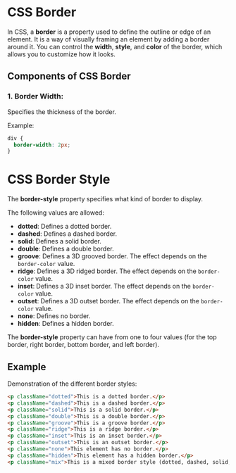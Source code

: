 # CSS Border

In CSS, a **border** is a property used to define the outline or edge of an element. It is a way of visually framing an element by adding a border around it. You can control the **width**, **style**, and **color** of the border, which allows you to customize how it looks.

## Components of CSS Border

### 1. **Border Width**:
Specifies the thickness of the border.

Example:
```css
div {
  border-width: 2px;
}
```

# CSS Border Style

The **border-style** property specifies what kind of border to display.

The following values are allowed:

- **dotted**: Defines a dotted border.
- **dashed**: Defines a dashed border.
- **solid**: Defines a solid border.
- **double**: Defines a double border.
- **groove**: Defines a 3D grooved border. The effect depends on the `border-color` value.
- **ridge**: Defines a 3D ridged border. The effect depends on the `border-color` value.
- **inset**: Defines a 3D inset border. The effect depends on the `border-color` value.
- **outset**: Defines a 3D outset border. The effect depends on the `border-color` value.
- **none**: Defines no border.
- **hidden**: Defines a hidden border.

The **border-style** property can have from one to four values (for the top border, right border, bottom border, and left border).

## Example

Demonstration of the different border styles:

```html
<p className="dotted">This is a dotted border.</p>
<p className="dashed">This is a dashed border.</p>
<p className="solid">This is a solid border.</p>
<p className="double">This is a double border.</p>
<p className="groove">This is a groove border.</p>
<p className="ridge">This is a ridge border.</p>
<p className="inset">This is an inset border.</p>
<p className="outset">This is an outset border.</p>
<p className="none">This element has no border.</p>
<p className="hidden">This element has a hidden border.</p>
<p className="mix">This is a mixed border style (dotted, dashed, solid, double).</p>
```